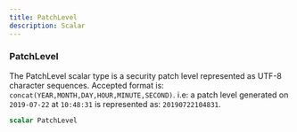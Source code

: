 ```yaml
---
title: PatchLevel
description: Scalar
---
```


### PatchLevel
The PatchLevel scalar type is a security patch level represented as UTF-8 character sequences.
Accepted format is: `concat(YEAR,MONTH,DAY,HOUR,MINUTE,SECOND)`.
i.e: a patch level generated on `2019-07-22` at `10:48:31` is represented as: `20190722104831`.

```graphql
scalar PatchLevel
```


